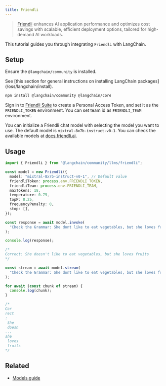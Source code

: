 ```yaml
---
title: Friendli
---
```


> [Friendli](https://friendli.ai/) enhances AI application performance and optimizes cost savings with scalable, efficient deployment options, tailored for high-demand AI workloads.

This tutorial guides you through integrating `Friendli` with LangChain.

## Setup

Ensure the `@langchain/community` is installed.

<Tip>
See [this section for general instructions on installing LangChain packages](/oss/langchain/install).
</Tip>

```bash npm
npm install @langchain/community @langchain/core
```

Sign in to [Friendli Suite](https://suite.friendli.ai/) to create a Personal Access Token, and set it as the `FRIENDLI_TOKEN` environment.
You can set team id as `FRIENDLI_TEAM` environment.

You can initialize a Friendli chat model with selecting the model you want to use. The default model is `mixtral-8x7b-instruct-v0-1`. You can check the available models at [docs.friendli.ai](https://docs.friendli.ai/guides/serverless_endpoints/pricing#text-generation-models).

## Usage

```typescript
import { Friendli } from "@langchain/community/llms/friendli";

const model = new Friendli({
  model: "mixtral-8x7b-instruct-v0-1", // Default value
  friendliToken: process.env.FRIENDLI_TOKEN,
  friendliTeam: process.env.FRIENDLI_TEAM,
  maxTokens: 18,
  temperature: 0.75,
  topP: 0.25,
  frequencyPenalty: 0,
  stop: [],
});

const response = await model.invoke(
  "Check the Grammar: She dont like to eat vegetables, but she loves fruits."
);

console.log(response);

/*
Correct: She doesn't like to eat vegetables, but she loves fruits
*/

const stream = await model.stream(
  "Check the Grammar: She dont like to eat vegetables, but she loves fruits."
);

for await (const chunk of stream) {
  console.log(chunk);
}

/*
Cor
rect
:
 She
 doesn
...
she
 loves
 fruits
*/
```

## Related


- [Models guide](/oss/langchain/models)
